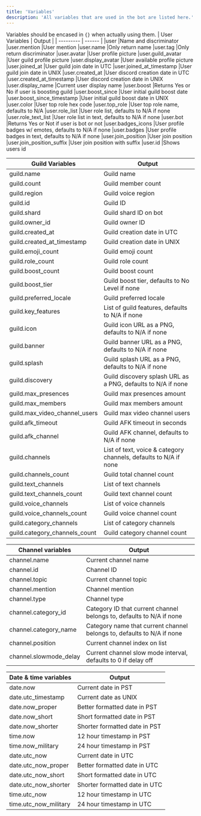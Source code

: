 ```yaml
---
title: 'Variables'
description: 'All variables that are used in the bot are listed here.'
---
```

<Info>Variables should be encased in `{}` when actually using them.</Info>
| User Variables | Output |
| --------- | ------ |
|user |Name and discriminator
|user.mention |User mention
|user.name |Only return name
|user.tag |Only return discriminator
|user.avatar |User profile picture
|user.guild_avatar |User guild profile picture
|user.display_avatar |User available profile picture
|user.joined_at |User guild join date in UTC
|user.joined_at_timestamp |User guild join date in UNIX
|user.created_at |User discord creation date in UTC
|user.created_at_timestamp |User discord creation date in UNIX
|user.display_name |Current user display name
|user.boost |Returns Yes or No if user is boosting guild 
|user.boost_since |User initial guild boost date
|user.boost_since_timestamp |User initial guild boost date in UNIX 
|user.color |User top role hex code
|user.top_role |User top role name, defaults to N/A
|user.role_list |User role list, defaults to N/A if none
|user.role_text_list |User role list in text, defaults to N/A if none
|user.bot |Returns Yes or Not if user is bot or not
|user.badges_icons  |User profile badges w/ emotes, defaults to N/A if none
|user.badges |User profile badges in text, defaults to N/A if none
|user.join_position |User join position
|user.join_position_suffix |User join position with suffix
|user.id |Shows users id

| Guild Variables | Output |
| --------- | ------ |
guild.name |Guild name
guild.count |Guild member count
guild.region |Guild voice region
guild.id |Guild ID
guild.shard |Guild shard ID on bot
guild.owner_id |Guild owner ID
guild.created_at |Guild creation date in UTC
guild.created_at_timestamp |Guild creation date in UNIX
guild.emoji_count |Guild emoji count
guild.role_count |Guild role count
guild.boost_count |Guild boost count
guild.boost_tier |Guild boost tier, defaults to No Level if none
guild.preferred_locale |Guild preferred locale
guild.key_features |List of guild features, defaults to N/A if none
guild.icon |Guild icon URL as a PNG, defaults to N/A if none
guild.banner |Guild banner URL as a PNG, defaults to N/A if none 
guild.splash |Guild splash URL as a PNG, defaults to N/A if none 
guild.discovery |Guild discovery splash URL as a PNG, defaults to N/A if none 
guild.max_presences |Guild max presences amount
guild.max_members |Guild max members amount
guild.max_video_channel_users | Guild max video channel users
guild.afk_timeout |Guild AFK timeout in seconds
guild.afk_channel |Guild AFK channel, defaults to N/A if none
guild.channels |List of text, voice & category channels, defaults to N/A if none
guild.channels_count |Guild total channel count
guild.text_channels |List of text channels
guild.text_channels_count |Guild text channel count
guild.voice_channels |List of voice channels
guild.voice_channels_count |Guild voice channel count
guild.category_channels |List of category channels
guild.category_channels_count |Guild category channel count

| Channel variables | Output |
| --------- | ------ |
channel.name |Current channel name
channel.id |Channel ID
channel.topic |Current channel topic
channel.mention |Channel mention
channel.type |Channel type
channel.category_id |Category ID that current channel belongs to, defaults to N/A if none
channel.category_name |Category name that current channel belongs to, defaults to N/A if none
channel.position |Current channel index on list
channel.slowmode_delay |Current channel slow mode interval, defaults to 0 if delay off

| Date & time variables | Output |
| --------- | ------ |
date.now |Current date in PST
date.utc_timestamp |Current date as UNIX
date.now_proper |Better formatted date in PST
date.now_short |Short formatted date in PST
date.now_shorter |Shorter formatted date in PST
time.now |12 hour timestamp in PST
time.now_military |24 hour timestamp in PST
date.utc_now |Current date in UTC
date.utc_now_proper |Better formatted date in UTC
date.utc_now_short |Short formatted date in UTC
date.utc_now_shorter |Shorter formatted date in UTC
time.utc_now |12 hour timestamp in UTC
time.utc_now_military |24 hour timestamp in UTC






